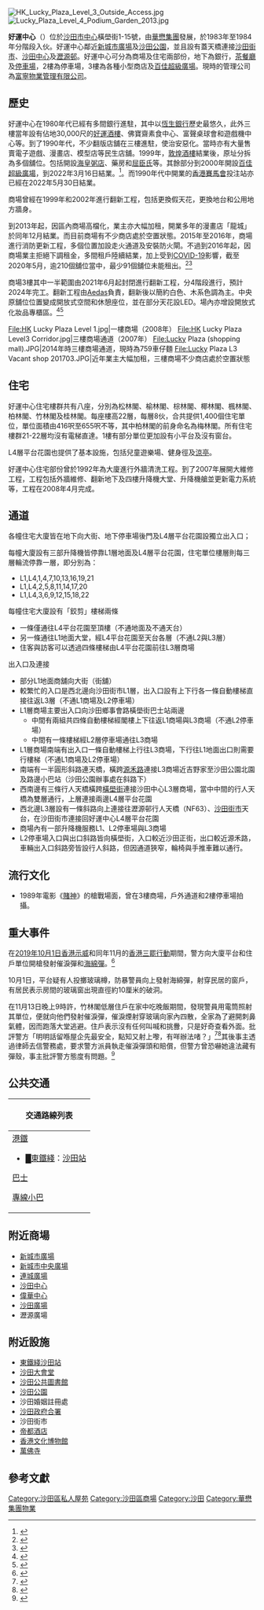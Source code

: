 {{Infobox_housinghk | name = Lucky Plaza <br>好運中心
| logo=
| photo= HK Lucky Plaza 201004.jpg
| phototitle= 好運中心
| address= [[新界|新界]][[沙田_(香港)|沙田]]橫壆街1-15號
| developer= [[華懋集團|華懋集團]]
| use = 商場、住宅
| blocknumber = 8
| floornumber = 26 （L1及L3層商場，L1及L2停車場，L4層平台花園，1-22樓住宅）
| yearofcompletion = 1983年
| former = 填海用地
| facilities = 商舖、停車場、住宅
| website = [http://www.cclucky.com/ 好運中心]
}}
[[File:HK_Lucky_Plaza_Level_3_Outside_Access.jpg|thumb]]
[[File:Lucky_Plaza_Level_4_Podium_Garden_2013.jpg|thumb]]

'''好運中心'''（{{lang-en|Lucky Plaza}}）位於[[沙田市中心|沙田市中心]]橫壆街1-15號，由[[華懋集團|華懋集團]]發展，於1983年至1984年分階段入伙。好運中心鄰近[[新城市廣場|新城市廣場]]及[[沙田公園|沙田公園]]，並且設有蓋天橋連接[[沙田街市|沙田街市]]、[[沙田中心|沙田中心]]及[[瀝源邨|瀝源邨]]。好運中心可分為商場及住宅兩部份，地下為銀行，[[茶餐廳|茶餐廳]]及[[停車場|停車場]]，2樓為停車場，3樓為各種小型商店及[[百佳超級廣場|百佳超級廣場]]。現時的管理公司為[[富寧物業管理有限公司|富寧物業管理有限公司]]。

==歷史==
好運中心在1980年代已經有多間銀行進駐，其中以[[恆生銀行|恆生銀行]]歷史最悠久，此外三樓當年設有佔地30,000尺的[[好運酒樓|好運酒樓]]、佛寶齋素食中心、富聲桌球會和遊戲機中心等。到了1990年代，不少翻版店舖在三樓進駐，使治安惡化。當時亦有大量售賣電子遊戲、漫畫店、模型店等民生店舖。1999年，[[敦煌酒樓|敦煌酒樓]]結業後，原址分拆為多個舖位。包括開設[[海皇粥店|海皇粥店]]、藥房和[[屈臣氏|屈臣氏]]等。其餘部分到2000年開設[[百佳超級廣場|百佳超級廣場]]，到2022年3月16日結業。<ref>{{Cite web|title=多謝支持笑住BYE|url=http://dms.pnshk.aswatson.net/images/PNS690_Closure/offer.jpg|access-date=2022-03-09}}</ref>。而1990年代中開業的[[香港賽馬會|香港賽馬會]]投注站亦已經在2022年5月30日結業。

商場曾經在1999年和2002年進行翻新工程，包括更換假天花，更換地台和公用地方牆身。

到2013年起，因區內商場高檔化，業主亦大幅加租，開業多年的漫畫店「龍城」於同年12月結業。而目前商場有不少商店處於空置狀態。2015年至2016年，商場進行消防更新工程，多個位置加設走火通道及安裝防火閘。不過到2016年起，因商場業主拒絕下調租金，多間租戶陸續結業，加上受到[[COVID-19|COVID-19]]影響，截至2020年5月，逾210個舖位當中，最少91個舖位未能租出。<ref>{{cite news |author1=邵沛琳,鄧詠中 |title=【新冠肺炎】沙田好運中心淪「死場」現結業潮　撈麵店生意跌九成 |url=https://www.hk01.com/%E7%AA%81%E7%99%BC/452428/%E6%96%B0%E5%86%A0%E8%82%BA%E7%82%8E-%E6%B2%99%E7%94%B0%E5%A5%BD%E9%81%8B%E4%B8%AD%E5%BF%83%E6%B7%AA-%E6%AD%BB%E5%A0%B4-%E7%8F%BE%E7%B5%90%E6%A5%AD%E6%BD%AE-%E6%92%88%E9%BA%B5%E5%BA%97%E7%94%9F%E6%84%8F%E8%B7%8C%E4%B9%9D%E6%88%90 |accessdate=2020-05-05 |publisher=香港01 |date=2020-03-25 |archive-date=2021-07-28 |archive-url=https://web.archive.org/web/20210728170938/https://www.hk01.com/%E7%AA%81%E7%99%BC/452428/%E6%96%B0%E5%86%A0%E8%82%BA%E7%82%8E-%E6%B2%99%E7%94%B0%E5%A5%BD%E9%81%8B%E4%B8%AD%E5%BF%83%E6%B7%AA-%E6%AD%BB%E5%A0%B4-%E7%8F%BE%E7%B5%90%E6%A5%AD%E6%BD%AE-%E6%92%88%E9%BA%B5%E5%BA%97%E7%94%9F%E6%84%8F%E8%B7%8C%E4%B9%9D%E6%88%90 }}</ref><ref>{{cite news |title=【五一黃金周】沙田好運中心近半舖位空置　小店嘆生意慘淡面臨結業 |url=https://topick.hket.com/article/2633032/%E3%80%90%E4%BA%94%E4%B8%80%E9%BB%83%E9%87%91%E5%91%A8%E3%80%91%E6%B2%99%E7%94%B0%E5%A5%BD%E9%81%8B%E4%B8%AD%E5%BF%83%E8%BF%91%E5%8D%8A%E8%88%96%E4%BD%8D%E7%A9%BA%E7%BD%AE%E3%80%80%E5%B0%8F%E5%BA%97%E5%98%86%E7%94%9F%E6%84%8F%E6%85%98%E6%B7%A1%E9%9D%A2%E8%87%A8%E7%B5%90%E6%A5%AD |accessdate=2020-05-05 |publisher=香港經濟日報 |date=2020-05-03 |archive-date=2020-06-09 |archive-url=https://web.archive.org/web/20200609031409/https://topick.hket.com/article/2633032/%E3%80%90%E4%BA%94%E4%B8%80%E9%BB%83%E9%87%91%E5%91%A8%E3%80%91%E6%B2%99%E7%94%B0%E5%A5%BD%E9%81%8B%E4%B8%AD%E5%BF%83%E8%BF%91%E5%8D%8A%E8%88%96%E4%BD%8D%E7%A9%BA%E7%BD%AE%E3%80%80%E5%B0%8F%E5%BA%97%E5%98%86%E7%94%9F%E6%84%8F%E6%85%98%E6%B7%A1%E9%9D%A2%E8%87%A8%E7%B5%90%E6%A5%AD |dead-url=no }}</ref>

商場3樓其中一半範圍由2021年6月起封閉進行翻新工程，分4階段進行，預計2024年完工。翻新工程由[[Aedas|Aedas]]負責，翻新後以簡約白色、木系色調為主。中央原舖位位置變成開放式空間和休憩座位，並在部分天花設LED。場內亦增設開放式化妝品專櫃區。<ref>{{cite book |author1=香港綠色建築議會 |title=green building award 2021 環保建築大獎 |date=2022 |location=香港 |page=221 |url=https://www.hkgbc.org.hk/eng/engagement/industry-schemes-awards/green-building-award/green-building-award-2021/GBA2021_eBooklet.pdf |accessdate=2022-05-11}}</ref><ref>{{cite news |author1=貝果超人 |title=沙田有商場將大翻新 料人氣咖啡店/茶飲店進駐！商場最新設計曝光 |url=https://www.hk01.com/%E9%A3%9F%E7%8E%A9%E8%B2%B7/768872/%E6%B2%99%E7%94%B0%E5%A5%BD%E9%81%8B%E4%B8%AD%E5%BF%83%E5%B0%87%E5%A4%A7%E7%BF%BB%E6%96%B0-%E6%96%99%E4%BA%BA%E6%B0%A3%E5%92%96%E5%95%A1%E5%BA%97-%E8%8C%B6%E9%A3%B2%E5%BA%97%E9%80%B2%E9%A7%90-%E6%9C%80%E6%96%B0%E8%A8%AD%E8%A8%88%E6%9B%9D%E5%85%89 |accessdate=2022-05-11 |work=香港01 |date=2022-05-11 |archive-date=2022-06-08 |archive-url=https://web.archive.org/web/20220608223317/https://www.hk01.com/%E9%A3%9F%E7%8E%A9%E8%B2%B7/768872/%E6%B2%99%E7%94%B0%E5%A5%BD%E9%81%8B%E4%B8%AD%E5%BF%83%E5%B0%87%E5%A4%A7%E7%BF%BB%E6%96%B0-%E6%96%99%E4%BA%BA%E6%B0%A3%E5%92%96%E5%95%A1%E5%BA%97-%E8%8C%B6%E9%A3%B2%E5%BA%97%E9%80%B2%E9%A7%90-%E6%9C%80%E6%96%B0%E8%A8%AD%E8%A8%88%E6%9B%9D%E5%85%89 }}</ref>

<gallery>
File:HK Lucky Plaza Level 1.jpg|一樓商場（2008年）
File:HK Lucky Plaza Level3 Corridor.jpg|三樓商場通道（2007年）
File:Lucky Plaza (shopping mall).JPG|2014年時三樓商場通道，現時為759車仔麵
File:Lucky Plaza L3 Vacant shop 201703.JPG|近年業主大幅加租，三樓商場不少商店處於空置狀態
</gallery>

==住宅==
好運中心住宅樓群共有八座，分別為松林閣、榆林閣、棕林閣、椰林閣、楓林閣、柏林閣、竹林閣及桂林閣。每座樓高22層，每層8伙，合共提供1,400個住宅單位，單位面積由416呎至655呎不等，其中柏林閣的前身命名為梅林閣。所有住宅樓群21-22層均沒有電梯直達。1樓有部分單位更加設有小平台及沒有窗台。

L4層平台花園也提供了基本設施，包括兒童遊樂場、健身徑及[[涼亭|涼亭]]。

好運中心住宅部份曾於1992年為大廈進行外牆清洗工程。到了2007年展開大維修工程，工程包括外牆維修、翻新地下及四樓升降機大堂、升降機艙並更新電力系統等，工程在2008年4月完成。

==通道==

各幢住宅大廈皆在地下向大街、地下停車場後門及L4層平台花園設獨立出入口；

每幢大廈設有三部升降機皆停靠L1層地面及L4層平台花園，住宅單位樓層則每三層輪流停靠一層，即分別為：
*L1,L4,1,4,7,10,13,16,19,21
*L1,L4,2,5,8,11,14,17,20
*L1,L4,3,6,9,12,15,18,22

每幢住宅大廈設有「鉸剪」樓梯兩條
*一條僅通往L4平台花園至頂樓（不通地面及不通天台）
*另一條通往L1地面大堂，經L4平台花園至天台各層（不通L2與L3層）
*住客與訪客可以透過四條樓梯由L4平台花園前往L3層商場

出入口及連接
*部分L1地面商舖向大街（街舖）
*較繁忙的入口是西北邊向沙田街市L1層，出入口設有上下行各一條自動樓梯直接往返L3層（不通L1商場及L2停車場）
*L1層商場主要出入口向沙田鄉事會路橫壆街巴士站兩邊
**中間有兩組共四條自動樓梯經閣樓上下往返L1商場與L3商場（不通L2停車場）
**中間有一條樓梯經L2層停車場通往L3商場
*L1層商場南端有出入口一條自動樓梯上行往L3商場，下行往L1地面出口則需要行樓梯（不通L1商場及L2停車場）
*南端有一半圓形斜路連天橋，橫跨[[源禾路|源禾路]]連接L3商場近吉野家至沙田公園北園及路邊小巴站（沙田公園辦事處在斜路下）
*西南邊有三條行人天橋橫跨[[橫壆街|橫壆街]]連接沙田中心L3層商場，當中中間的行人天橋為雙層通行，上層連接兩邊L4層平台花園
*西北邊L3層設有一條斜路向上連接往瀝源邨行人天橋（NF63）、[[沙田街市|沙田街市]]天台，在沙田街市連接回好運中心L4層平台花園
*商場內有一部升降機服務L1、L2停車場與L3商場
*L2停車場入口與出口斜路皆向橫壆街，入口較近沙田正街，出口較近源禾路，車輛出入口斜路旁皆設行人斜路，但因通道狹窄，輪椅與手推車難以通行。

==流行文化==
*1989年電影《[[賭神|賭神]]》的槍戰場面，曾在3樓商場，戶外通道和2樓停車場拍攝。

==重大事件==
在[[2019年10月1日香港示威|2019年10月1日香港示威]]和同年11月的[[香港三罷行動|香港三罷行動]]期間，警方向大廈平台和住戶單位開槍發射催淚彈和[[海綿彈|海綿彈]]。<ref>{{cite news |title=【十一．沙田．短片】示威者闖大圍站「拆站」　警好運中心射海綿彈疑穿民居玻璃窗 |url=https://news.mingpao.com/ins/%E9%80%83%E7%8A%AF%E6%A2%9D%E4%BE%8B/article/20191001/special/1569913635870 |accessdate=2020-04-20 |work=明報 |date=2019-10-01}}</ref>

10月1日，平台疑有人投擲玻璃樽，防暴警員向上發射海綿彈，射穿民居的窗戶，有居民表示房間的玻璃窗出現直徑約10厘米的破洞。

在11月13日晚上9時許，竹林閣低層住戶在家中吃晚飯期間，發現警員用電筒照射其單位，便就向他們發射催淚彈，催淚煙射穿玻璃向家內四散，全家為了避開刺鼻氣體，因而跑落大堂逃避。住戶表示沒有任何叫喊和挑釁，只是好奇查看外面。批評警方「明明話留喺屋企先最安全，點知又射上嚟，有咩辦法啫？」<ref>{{cite news |author1=林振華 |title=警朝好運中心開槍　催淚彈射爆睡房玻璃　住戶：又話留家最安全？ |url=https://www.hk01.com/%E7%AA%81%E7%99%BC/397979/%E8%AD%A6%E6%9C%9D%E5%A5%BD%E9%81%8B%E4%B8%AD%E5%BF%83%E9%96%8B%E6%A7%8D-%E5%82%AC%E6%B7%9A%E5%BD%88%E5%B0%84%E7%88%86%E7%9D%A1%E6%88%BF%E7%8E%BB%E7%92%83-%E4%BD%8F%E6%88%B6-%E5%8F%88%E8%A9%B1%E7%95%99%E5%AE%B6%E6%9C%80%E5%AE%89%E5%85%A8 |accessdate=2020-04-20 |publisher=香港01 |date=2019-11-13 |archive-date=2019-12-26 |archive-url=https://web.archive.org/web/20191226052557/https://www.hk01.com/%E7%AA%81%E7%99%BC/397979/%E8%AD%A6%E6%9C%9D%E5%A5%BD%E9%81%8B%E4%B8%AD%E5%BF%83%E9%96%8B%E6%A7%8D-%E5%82%AC%E6%B7%9A%E5%BD%88%E5%B0%84%E7%88%86%E7%9D%A1%E6%88%BF%E7%8E%BB%E7%92%83-%E4%BD%8F%E6%88%B6-%E5%8F%88%E8%A9%B1%E7%95%99%E5%AE%B6%E6%9C%80%E5%AE%89%E5%85%A8 |dead-url=no }}</ref><ref>{{cite news |author1=趙媛媛 |title=【抗暴之戰●沙田】防暴警亂放催淚彈 射爆5樓玻璃窗直飛入屋 |url=https://hk.appledaily.com/breaking/20191114/23DR2IFYW5KYECWUC2UTL22CLI/ |accessdate=2020-04-20 |work=蘋果日報 |date=2019-11-14 |archive-date=2021-06-21 |archive-url=https://web.archive.org/web/20210621184735/https://hk.appledaily.com/breaking/20191114/23DR2IFYW5KYECWUC2UTL22CLI/ }}</ref>其後事主透過律師去信警務處，要求警方派員執走催淚彈頭和賠償，但警方曾恐嚇她違法藏有彈殼，事主批評警方態度有問題。<ref>{{cite news |title=問賠償着赴小額錢債 促檢走被指或違例 遭射催淚彈住戶：警恐嚇涉藏彈殼 |url=https://news.mingpao.com/pns/%E6%B8%AF%E8%81%9E/article/20200124/s00002/1579804222155/%E5%95%8F%E8%B3%A0%E5%84%9F%E7%9D%80%E8%B5%B4%E5%B0%8F%E9%A1%8D%E9%8C%A2%E5%82%B5-%E4%BF%83%E6%AA%A2%E8%B5%B0%E8%A2%AB%E6%8C%87%E6%88%96%E9%81%95%E4%BE%8B-%E9%81%AD%E5%B0%84%E5%82%AC%E6%B7%9A%E5%BD%88%E4%BD%8F%E6%88%B6-%E8%AD%A6%E6%81%90%E5%9A%87%E6%B6%89%E8%97%8F%E5%BD%88%E6%AE%BC |accessdate=2020-04-20 |work=明報 |date=2020-01-24 |archive-date=2020-01-25 |archive-url=https://web.archive.org/web/20200125135538/https://news.mingpao.com/pns/%e6%b8%af%e8%81%9e/article/20200124/s00002/1579804222155/%e5%95%8f%e8%b3%a0%e5%84%9f%e7%9d%80%e8%b5%b4%e5%b0%8f%e9%a1%8d%e9%8c%a2%e5%82%b5-%e4%bf%83%e6%aa%a2%e8%b5%b0%e8%a2%ab%e6%8c%87%e6%88%96%e9%81%95%e4%be%8b-%e9%81%ad%e5%b0%84%e5%82%ac%e6%b7%9a%e5%bd%88%e4%bd%8f%e6%88%b6-%e8%ad%a6%e6%81%90%e5%9a%87%e6%b6%89%e8%97%8f%e5%bd%88%e6%ae%bc |dead-url=no }}</ref>

==公共交通==
{| class="mw-collapsible mw-collapsed wikitable" style="background:white; margin: 0 auto; width: auto;" 
! 交通路線列表
|-
|
;[[港鐵|港鐵]]
*<span style="color:{{東鐵綫色彩}}">█</span>[[東鐵綫|東鐵綫]]：[[沙田站|沙田站]]
;[[香港巴士|巴士]]
{{九龍新界巴士簡單列表|38B|47A|47X|49X|80K|80M|81K|83K|83S|88K|280X|284|285|N73|N271}}
{{大嶼山巴士簡單列表|A41|E42|E42C|E42P|N42|R42|NA40}}{{過海隧道巴士簡單列表|989|N170}}
;[[香港小巴|專線小巴]]
{{新界專線小巴簡單列表|28K|28S|65A|68K|810|810A|814}}
|}

==附近商場==
* [[新城市廣場|新城市廣場]]
* [[新城市中央廣場|新城市中央廣場]]
* [[連城廣場|連城廣場]]
* [[沙田中心|沙田中心]]
* [[偉華中心|偉華中心]]
* [[沙田廣場|沙田廣場]]
* 瀝源廣場

==附近設施==
* [[東鐵綫|東鐵綫]][[沙田站|沙田站]]
* [[沙田大會堂|沙田大會堂]]
* [[沙田公共圖書館|沙田公共圖書館]]
* [[沙田公園|沙田公園]]
* 沙田婚姻註冊處
* [[沙田政府合署|沙田政府合署]]
* 沙田街市
* [[帝都酒店|帝都酒店]]
* [[香港文化博物館|香港文化博物館]]
* [[萬佛寺|萬佛寺]]

== 參考文獻 ==
{{reflist}}

{{commons category|Lucky Plaza, Hong Kong}}
{{華懋集團}}

[[Category:沙田區私人屋苑|Category:沙田區私人屋苑]]
[[Category:沙田區商場|Category:沙田區商場]]
[[Category:沙田|Category:沙田]]
[[Category:華懋集團物業|Category:華懋集團物業]]